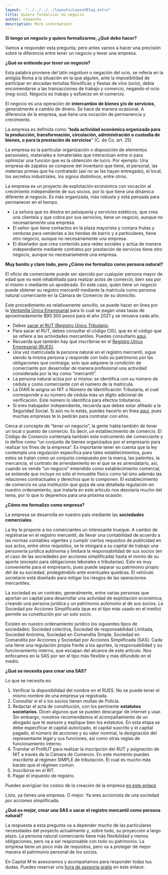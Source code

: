 ```yaml
---
layout:  "../../../../layouts/LayoutBlog.astro"
title: Quiero formalizar mi negocio
author: Himanshu
description: More information!
---
```

**Si tengo un negocio y quiero formalizarme, ¿Qué debo hacer?**

Vamos a responder esta pregunta, pero antes vamos a hacer una precisión sobre la diferencia entre tener un negocio y tener una empresa.

**¿Qué se entiende por *tener un negocio*?**

Esta palabra proviene del latín *negotium* o negación del ocio, se refería en la antigüa Roma a la situación en la que alguien, ante la imposibilidad de participar en alocadas tertulias filosóficas y fiestas de vino (ocio), debía encomendarse a las transacciones de trabajo y comercio, negando el ocio (neg-ocio). Negocio es trabajo y esfuerzo en el comercio.

El negocio es una operación de **intercambio de bienes y/o de servicios**, generalmente a cambio de dinero. Se hace de manera ocasional. A diferencia de la empresa, que tiene una vocación de permanencia y crecimiento.

La empresa es definida como “**toda actividad económica organizada para la producción, transformación, circulación, administración o custodia de bienes, o para la prestación de servicios**” (C. de Co. art. 25)

La empresa es la particular organización o disposición de elementos personales, materiales e inmateriales que interactúan entre sí para optimizar una función que es la obtención de lucro. Por ejemplo: Una empresa de zapatos se compone del inventario que tiene, el personal, las materias primas que ha contratado (así no se las hayan entregado), el local, los secretos industriales, los signos distintivos, entre otros.

La empresa es un proyecto de explotación económica con vocación al crecimiento independiente de sus socios, por lo que tiene una dinámica diferente al negocio. Es más organizada, más robusta y está pensada para permanecer en el tiempo.

- La señora que es diestra en peluquería y servicios estéticos, que crea una clientela y que cobra por sus servicios, tiene un negocio, aunque no necesariamente una empresa.
- El señor que tiene contactos en la plaza mayorista y compra frutas y verduras para venderlas a las tiendas de barrio y a particulares, tiene otro negocio, aunque no necesariamente una empresa.
- El diseñador que crea contenido para redes sociales y actúa de manera independiente mediante contratos por prestación de servicios tiene otro negocio, aunque no necesariamente una empresa.

**Muy bonito y claro todo, pero ¿Cómo me formalizo como persona natural?**

El oficio de comerciante puede ser ejercido por cualquier persona mayor de edad que no esté inhabilitada para realizar actos de comercio, bien sea por sí mismo o mediante un apoderado. En este caso, quien tiene un negocio puede obtener su registro mercantil mediante la matrícula como persona natural comerciante en la Cámara de Comercio de su domicilio.

Este procedimiento es relativamente sencillo, se puede hacer en línea por la [Ventanilla Única Empresarial](https://www.vue.gov.co/) para lo cual se pagan unas tasas de aproximadamente $90.300 pesos para el año 2021 y se renueva cada año.

- Debes [sacar el RUT (Registro Único Tributario](https://www.dian.gov.co/Prensa/Aprendelo-en-un-DIAN-X3/Paginas/Paso-a-Paso-Inscripcion-al-RUT.aspx).
- Para sacar el RUT, debes consultar el código CIIU, que es el código que se refiere a las actividades mercantiles. Puedes consultarlo [aquí](http://virtuales.camaramedellin.com.co/consultas/ciiu.html).
- Recuerda que también hay qué inscribirse en el [Registro Unico Empresarial (RUES)](https://www.rues.org.co/).
- Una vez matriculada la persona natural en el registro mercantil, sigue siendo la misma persona y responde con todo su patrimonio por las obligaciones que contraiga, solo que adquiere la condición de comerciante por desarrollar de manera profesional una actividad considerada por la ley como “mercantil”.
- La persona natural actúa por sí misma: se identifica con su número de cédula y como comerciante con el número de la matrícula.
- La DIAN le asigna un NIT o Número de Identificación Tributaria, el cual corresponde a su número de cédula más un dígito adicional de verificación. Este número lo identifica para efectos tributarios.
- Si eres trabajador independiente, recuerda que debes estar afiliado a la Seguridad Social. Si aún no lo estás, puedes hacerlo en línea [aquí](https://www.nuevosoi.com.co/persona), pues muchas empresas te lo pedirán para contratar con ellos.

Cerca al concepto de “tener un negocio”, la gente habla también de tener un local o puesto de comercio. Es decir, un establecimiento de comercio. El Código de Comercio contempla también este instrumento del comerciante y lo define como “un conjunto de bienes organizados por el empresario para realizar los fines de la empresa”. Es importante tener en cuenta que la ley contempla una regulación específica para tales establecimientos, pues estos se tratan como un conjunto compuesto por la marca, las patentes, la mercancía, el contrato de arrendamiento en el que se es arrendatario, así, cuando se vende “un negocio” entendido como establecimiento comercial, se entiende que incluye no sólo el inmueble físico como tal sino además las relaciones contractuales y derechos que lo componen. El establecimiento de comercio es una institución que goza de una detallada regulación en nuestro ordenamiento, que tratarla en este artículo nos desviaría mucho del tema, por lo que lo dejaremos para una próxima ocasión.

**¿Cómo me formalizo como empresa?**

La empresa se desarrolla en nuestro país mediante las **sociedades comerciales**.

La ley le propone a los comerciantes un interesante trueque: A cambio de registrarse en el registro mercantil, de llevar una contabilidad de acuerdo a las normas contables vigentes y cumplir ciertos requisitos de publicidad en sus actos, entre otros requisitos, se le otorgará a su capital de trabajo una personería jurídica autónoma y limitará la responsabilidad de sus socios (en el caso de las sociedades por acciones simplificada) hasta el monto de su aporte (excepto para obligaciones laborales o tributarias). Esto es muy conveniente para el empresario, pues puede separar su patrimonio propio del de su sociedad, protegiéndolo ante eventuales quiebras. El vehículo societario está diseñado para mitigar los riesgos de las operaciones mercantiles.

La sociedad es un contrato, generalmente, entre varias personas que aportan un capital para desarrollar una actividad de explotación económica, creando una persona jurídica y un patrimonio autónomo al de sus socios. La Sociedad por Acciones Simplificada (que es el tipo más usado en el medio) permite su constitución por un solo socio.

Existen en nuestro ordenamiento jurídico los siguientes tipos de sociedades: Sociedad colectiva, Sociedad de responsabilidad Limitada, Sociedad Anónima, Sociedad en Comandita Simple, Sociedad en Comandita por Acciones y Sociedad por Acciones Simplificada (SAS). Cada una tiene una regulación propia frente a los aportes, la responsabilidad y su funcionamiento interno, que escapan del alcance de este artículo. Nos enfocamos en la SAS por ser el tipo más flexible y más difundido en el medio.

**¿Qué se necesita para crear una SAS?**

Lo que se necesita es:

1. Verificar la disponibilidad del nombre en el RUES. No se puede tener el mismo nombre de una empresa ya registrada.
2. Consultar si el o los socios tienen multas de Policía.
3. Redactar el acta de constitución, con los pertinente **estatutos societarios**. Dicen algunos que se pueden descargar de internet y usar. Sin embargo, nosotros recomendamos el acompañamiento de un abogado que te asesore y explique bien los estatutos. En esta etapa se debe especificar el capital autorizado, el capital suscrito y el capital pagado, el número de acciones y su valor nominal, la designación del representante legal y sus funciones, así como otras reglas de funcionamiento interno.
4. Tramitar el PreRUT para realizar la inscripción del RUT y asignación de NIT a través de la Cámara de Comercio. En este momento puedes inscribirte al régimen SIMPLE de tributación. El cual es mucho más barato que el régimen común.
5. Inscribirse en el RIT.
6. Pagar el impuesto de registro.

Puedes averigüar los costos de la creación de la empresa [en este enlace](http://herramientas.camaramedellin.com.co/Inicio/Formalizacionempresarial/BibliotecaCreaciondeempresas/Simuladordeformalizaci%C3%B3n.aspx)

Listo, ya tienes una empresa. O mejor: Ya eres accionista de una sociedad por acciones simplificada.

**¿Qué es mejor, crear una SAS o sacar el registro mercantil como persona natural?**

La respuesta a esta pregunta va a depender mucho de las particulares necesidades del proyecto actualmente y, sobre todo, su proyección a largo plazo. La persona natural comerciante tiene más flexibilidad y menos obligaciones, pero va a ser responsable con todo su patrimonio. La empresa tiene un poco más de requisitos, pero va a proteger de mejor manera el patrimonio personal de los socios.

En Capital M te asesoramos y acompañamos para responder todas tus dudas. Puedes reservar una [hora de asesoría gratis](https://calendly.com/capital-eme/1h?month=2021-11) en este enlace.
